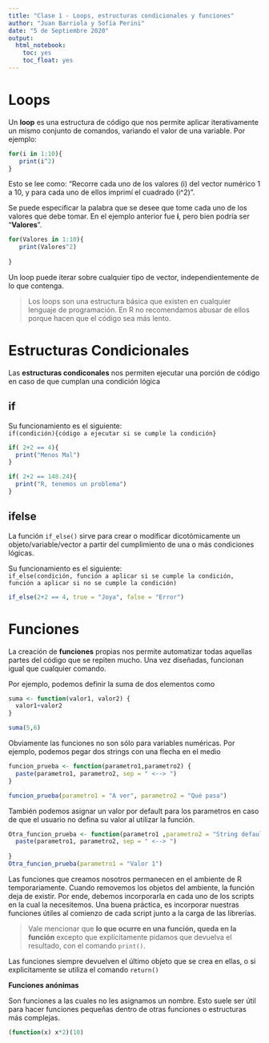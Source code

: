 ```yaml
---
title: "Clase 1 - Loops, estructuras condicionales y funciones"
author: "Juan Barriola y Sofía Perini"
date: "5 de Septiembre 2020"
output:
  html_notebook:
    toc: yes
    toc_float: yes
---
```


<style type="text/css">
div.main-container {
  max-width: 1600px;
  margin-left: auto;
  margin-right: auto;
}
</style>

# Loops

Un __loop__ es una estructura de código que nos permite aplicar iterativamente un mismo conjunto de comandos, variando el valor de una variable. Por ejemplo:

```r
for(i in 1:10){
   print(i^2)
}
```

Esto se lee como: "Recorre cada uno de los valores (i) del vector numérico 1 a 10, y para cada uno de ellos imprimí el cuadrado (i^2)". 

Se puede especificar la palabra que se desee que tome cada uno de los valores que debe tomar. En el ejemplo anterior fue **i**, pero bien podría ser "**Valores**".

```r
for(Valores in 1:10){
   print(Valores^2)
  
}
```

Un loop puede iterar sobre cualquier tipo de vector, independientemente de lo que contenga.

> Los loops son una estructura básica que existen en cualquier lenguaje de programación. En R no recomendamos abusar de ellos porque hacen que el código sea más lento.


# Estructuras Condicionales

Las __estructuras condiconales__ nos permiten ejecutar una porción de código en caso de que cumplan una condición lógica

## if

Su funcionamiento es el siguiente:     
```if(condición){código a ejecutar si se cumple la condición}```

```r
if( 2+2 == 4){
  print("Menos Mal")
}

```

```r
if( 2+2 == 148.24){
  print("R, tenemos un problema")
}

```


## ifelse

La función ```if_else()``` sirve para crear o modificar dicotómicamente un objeto/variable/vector a partir del cumplimiento de una o más condiciones lógicas.  

Su funcionamiento es el siguiente:      
```if_else(condición, función a aplicar si se cumple la condición, función a aplicar si no se cumple la condición)```

```r
if_else(2+2 == 4, true = "Joya", false = "Error")
```

# Funciones

La creación de __funciones__ propias nos permite automatizar todas aquellas partes del código que se repiten mucho. Una vez diseñadas, funcionan igual que cualquier comando. 

Por ejemplo, podemos definir la suma de dos elementos como


```r
suma <- function(valor1, valor2) {
  valor1+valor2
}

suma(5,6)
```

Obviamente las funciones no son sólo para variables numéricas. Por ejemplo, podemos pegar dos strings con una flecha en el medio

```r
funcion_prueba <- function(parametro1,parametro2) {
  paste(parametro1, parametro2, sep = " <--> ")
}

funcion_prueba(parametro1 = "A ver", parametro2 = "Qué pasa")

```

También podemos asignar un valor por default para los parametros en caso de que el usuario no defina su valor al utilizar la función.

```r
Otra_funcion_prueba <- function(parametro1 ,parametro2 = "String default") {
  paste(parametro1, parametro2, sep = " <--> ")
  
}
Otra_funcion_prueba(parametro1 = "Valor 1")

```

Las funciones que creamos nosotros permanecen en el ambiente de R temporariamente. Cuando removemos los objetos del ambiente, la función deja de existir. Por ende, debemos incorporarla en cada uno de los scripts en la cual la necesitemos. Una buena práctica, es incorporar nuestras funciones útiles al comienzo de cada script junto a la carga de las librerías.                         

> Vale mencionar que __lo que ocurre en una función, queda en la función__ excepto que explícitamente pidamos que devuelva el resultado, con el comando `print()`. 

Las funciones siempre devuelven el último objeto que se crea en ellas, o si explicitamente se utiliza el comando `return()`

**Funciones anónimas**

Son funciones a las cuales no les asignamos un nombre. Esto suele ser útil para hacer funciones pequeñas dentro de otras funciones o estructuras más complejas.

```r
(function(x) x*2)(10)
```

